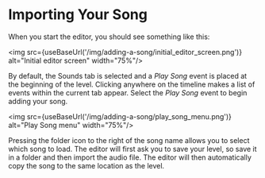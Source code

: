 
# Importing Your Song

When you start the editor, you should see something like this:

<img src={useBaseUrl('/img/adding-a-song/initial_editor_screen.png')} alt="Initial editor screen" width="75%"/>

By default, the Sounds tab is selected and a *Play Song* event is placed at the beginning of the level. Clicking anywhere on the timeline makes a list of events within the current tab appear. Select the *Play Song* event to begin adding your song.

<img src={useBaseUrl('/img/adding-a-song/play_song_menu.png')} alt="Play Song menu" width="75%"/>

Pressing the folder icon to the right of the song name allows you to select which song to load. The editor will first ask you to save your level, so save it in a folder and then import the audio file. The editor will then automatically copy the song to the same location as the level.
